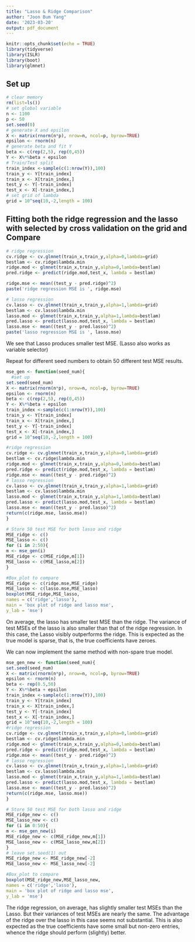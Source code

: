 ---
title: "Lasso & Ridge Comparison"
author: "Joon Bum Yang"
date: '2023-03-20'
output: pdf_document
---

```{r setup, include=FALSE}
knitr::opts_chunk$set(echo = TRUE)
library(tidyverse)
library(ISLR)
library(boot)
library(glmnet)
```

## Set up
```{r}
# clear memory
rm(list=ls())
# set global variable
n <- 1100
p <- 50
set.seed(0)
# generate X and epsilon
X <- matrix(rnorm(n*p), nrow=n, ncol=p, byrow=TRUE)
epsilon <- rnorm(n)
# generate beta and fit Y
beta <- c(rep(2,5), rep(0,45))
Y <- X%*%beta + epsilon
# Train/Test split
train_index <-sample(c(1:nrow(Y)),100)
train_y <- Y[train_index]
train_x <- X[train_index,]
test_y <- Y[-train_index]
test_x <- X[-train_index,]
# set grid of lambda
grid = 10^seq(10,-2,length = 100)

```

## Fitting both the ridge regression and the lasso with selected by cross validation on the grid and Compare

```{r}
# ridge regression
cv.ridge <- cv.glmnet(train_x,train_y,alpha=0,lambda=grid)
bestlam <- cv.ridge$lambda.min
ridge.mod <- glmnet(train_x,train_y,alpha=0,lambda=bestlam)
pred.ridge <- predict(ridge.mod,test_x, lambda = bestlam)

ridge.mse <- mean((test_y - pred.ridge)^2)
paste('ridge regression MSE is ', ridge.mse)

# lasso regression
cv.lasso <- cv.glmnet(train_x,train_y,alpha=1,lambda=grid)
bestlam <- cv.lasso$lambda.min
lasso.mod <- glmnet(train_x,train_y,alpha=1,lambda=bestlam)
pred.lasso <- predict(lasso.mod,test_x, lambda = bestlam)
lasso.mse <- mean((test_y - pred.lasso)^2)
paste('lasso regression MSE is ', lasso.mse)
```
We see that Lasso produces smaller test MSE. (Lasso also works as variable selector)

Repeat for different seed numbers to obtain 50 different test MSE results. 
```{r}
mse_gen <- function(seed_num){
  #set up
set.seed(seed_num)
X <- matrix(rnorm(n*p), nrow=n, ncol=p, byrow=TRUE)
epsilon <- rnorm(n)
beta <- c(rep(2,5), rep(0,45))
Y <- X%*%beta + epsilon
train_index <-sample(c(1:nrow(Y)),100)
train_y <- Y[train_index]
train_x <- X[train_index,]
test_y <- Y[-train_index]
test_x <- X[-train_index,]
grid = 10^seq(10,-2,length = 100)

#ridge regression
cv.ridge <- cv.glmnet(train_x,train_y,alpha=0,lambda=grid)
bestlam <- cv.ridge$lambda.min
ridge.mod <- glmnet(train_x,train_y,alpha=0,lambda=bestlam)
pred.ridge <- predict(ridge.mod,test_x, lambda = bestlam)
ridge.mse <- mean((test_y - pred.ridge)^2)
# lasso regression
cv.lasso <- cv.glmnet(train_x,train_y,alpha=1,lambda=grid)
bestlam <- cv.lasso$lambda.min
lasso.mod <- glmnet(train_x,train_y,alpha=1,lambda=bestlam)
pred.lasso <- predict(lasso.mod,test_x, lambda = bestlam)
lasso.mse <- mean((test_y - pred.lasso)^2)
return(c(ridge.mse, lasso.mse))
}

# Store 50 test MSE for both lasso and ridge
MSE_ridge <- c()
MSE_lasso <- c()
for (i in 2:50){
m <- mse_gen(i)
MSE_ridge <- c(MSE_ridge,m[1])
MSE_lasso <- c(MSE_lasso,m[2])
}

#Box_plot to compare
MSE_ridge <- c(ridge.mse,MSE_ridge)
MSE_lasso <- c(lasso.mse,MSE_lasso)
boxplot(MSE_ridge,MSE_lasso,
names = c('ridge','lasso'),
main = 'box plot of ridge and lasso mse',
y_lab = 'mse')
```
On average, the lasso has smaller test MSE than the ridge. The variance of test MSEs of the lasso is also smaller than that of the ridge regression. In this case, the Lasso visibly outperforms the ridge.
This is expected as the true model is sparse, that is, the true coefficients have zeroes.



We can now implement the same method with non-spare true model. 

```{r}
mse_gen_new <- function(seed_num){
set.seed(seed_num)
X <- matrix(rnorm(n*p), nrow=n, ncol=p, byrow=TRUE)
epsilon <- rnorm(n)
beta <- rep(0.5,50)
Y <- X%*%beta + epsilon
train_index <-sample(c(1:nrow(Y)),100)
train_y <- Y[train_index]
train_x <- X[train_index,]
test_y <- Y[-train_index]
test_x <- X[-train_index,]
grid = 10^seq(10,-2,length = 100)
#ridge regression
cv.ridge <- cv.glmnet(train_x,train_y,alpha=0,lambda=grid)
bestlam <- cv.ridge$lambda.min
ridge.mod <- glmnet(train_x,train_y,alpha=0,lambda=bestlam)
pred.ridge <- predict(ridge.mod,test_x, lambda = bestlam)
ridge.mse <- mean((test_y - pred.ridge)^2)
# lasso regression
cv.lasso <- cv.glmnet(train_x,train_y,alpha=1,lambda=grid)
bestlam <- cv.lasso$lambda.min
lasso.mod <- glmnet(train_x,train_y,alpha=1,lambda=bestlam)
pred.lasso <- predict(lasso.mod,test_x, lambda = bestlam)
lasso.mse <- mean((test_y - pred.lasso)^2)
return(c(ridge.mse, lasso.mse))
}

# Store 50 test MSE for both lasso and ridge
MSE_ridge_new <- c()
MSE_lasso_new <- c()
for (i in 0:50){
m <- mse_gen_new(i)
MSE_ridge_new <- c(MSE_ridge_new,m[1])
MSE_lasso_new <- c(MSE_lasso_new,m[2])
}
# leave set.seed(1) out
MSE_ridge_new <- MSE_ridge_new[-2]
MSE_lasso_new <- MSE_lasso_new[-2]

#Box_plot to compare
boxplot(MSE_ridge_new,MSE_lasso_new,
names = c('ridge','lasso'),
main = 'box plot of ridge and lasso mse',
y_lab = 'mse')

```
The ridge regression, on average, has slightly smaller test MSEs than the Lasso. But their variances
of test MSEs are nearly the same. The advantage of the ridge over the lasso in this case seems not
substantial.
This is also expected as the true coefficients have some small but non-zero entries, whence the ridge
should perform (slightly) better.









